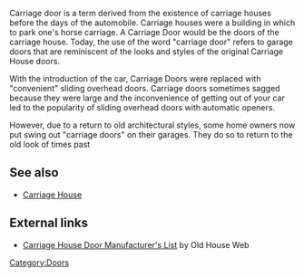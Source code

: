 Carriage door is a term derived from the existence of carriage houses before the days of the automobile. Carriage houses were a building in which to park one's horse carriage. A Carriage Door would be the doors of the carriage house. Today, the use of the word "carriage door" refers to garage doors that are reminiscent of the looks and styles of the original Carriage House doors. 

With the introduction of the car, Carriage Doors were replaced with "convenient" sliding overhead doors. Carriage doors sometimes sagged because they were large and the inconvenience of getting out of your car led to the popularity of sliding overhead doors with automatic openers.

However, due to a return to old architectural styles, some home owners now put swing out "carriage doors" on their garages. They do so to return to the old look of times past

== See also ==
*[[Carriage House]]

==External links==
* [http://www.oldhouseweb.com/links/pages/Doors/Garage_and_Carriage_House_Doors/ Carriage House Door Manufacturer's List] by Old House Web
[[Category:Doors]]
